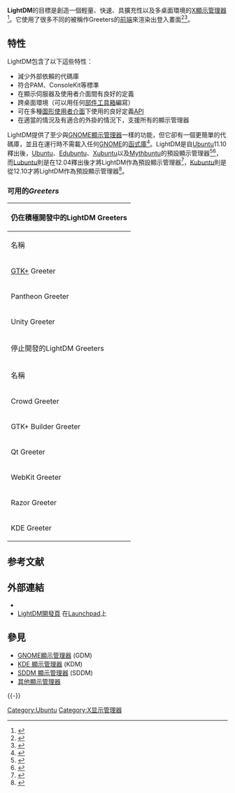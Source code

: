 {{NoteTA|G1=IT}}
{{Infobox software
|name                   = LightDM
|title                  = LightDM
|logo                   =
|screenshot             = LightDM 1.2.1 on Ubuntu 12.04.png
|screenshot size        = 250px
|caption                = LightDM在[[Ubuntu|Ubuntu 12.04]]作為預設的Unity登入前端
|author                 = Robert Ancell
|developer              = Robert Ancell, David Edmundson
|released               = {{Start date|2010|09|10|}}
|latest release version = 1.30.0
|latest release date    = {{Release date and age|2019|05|17}}
|frequently updated     = no
|programming language   = [[C語言|C]]
|operating system       = [[Linux|Linux]]
|platform               = [[Linux|Linux]]
|size                   = 1 [[Megabyte|MB]]
|language               = 多於50種語言<ref>{{cite web |author = Czech 17 000.00 0 0 0 0 2011-05-13 12:11:15 UTC 2011-05-13 |url = https://translations.launchpad.net/lightdm |title = Translations : Light Display Manager |publisher = Translations.launchpad.net |date = 2011-05-13 |accessdate = 2013-05-29 |archive-date = 2013-05-12 |archive-url = https://web.archive.org/web/20130512115936/https://translations.launchpad.net/lightdm |dead-url = no }}</ref><ref>{{cite web |author = Czech 16 015.79 3 3 3 3 2013-05-08 06:42:26 UTC 2013-05-08 |url = https://translations.launchpad.net/lightdm-gtk-greeter |title = Translations : LightDM GTK+ Greeter |publisher = Translations.launchpad.net |date = 2013-05-08 |accessdate = 2013-05-29 |archive-date = 2014-08-20 |archive-url = https://web.archive.org/web/20140820045048/https://translations.launchpad.net/lightdm-gtk-greeter |dead-url = no }}</ref><ref>{{cite web |url = https://translations.launchpad.net/unity-greeter |title = Translations : Unity Greeter |publisher = Translations.launchpad.net |date = 2012-01-24 |accessdate = 2013-05-29 |archive-date = 2013-06-19 |archive-url = https://web.archive.org/web/20130619013226/https://translations.launchpad.net/unity-greeter |dead-url = no }}</ref><!-- No exact number because it varies by Greeter. Counting only >50% complete translations of LightDM itself and actively developed Greeters with detailed stats available. -->
|status                 = 進行中
|genre                  = [[X顯示管理器|X顯示管理器]]
|license                = [[GNU通用公共授權條款#GPLv3|GNU GPL第三版]]<ref>{{citation |url = https://bazaar.launchpad.net/~lightdm-team/lightdm/trunk/view/head:/COPYING |title = LightDM: Contents of COPYING |publisher = launchpad.net |date =  |accessdate = 2012-08-23 |deadurl = yes |archiveurl = https://archive.is/20121220014205/https://bazaar.launchpad.net/~lightdm-team/lightdm/trunk/view/head:/COPYING |archivedate = 2012-12-20 }}</ref>
|website                = {{URL|https://github.com/canonical/lightdm}}
}}

'''LightDM'''的目標是創造一個輕量、快速、具擴充性以及多桌面環境的[[X顯示管理器|X顯示管理器]]<ref name="Homepage">{{citation |url = http://www.freedesktop.org/wiki/Software/LightDM |title = The Light Display Manager (LightDM) |accessdate = 17 May 2011 |archive-date = 2021-02-04 |archive-url = https://web.archive.org/web/20210204132126/https://www.freedesktop.org/wiki/Software/LightDM/ |dead-url = no }}</ref>。它使用了很多不同的被稱作Greeters的[[前端和後端|前端]]來渲染出登入畫面<ref name="digitizor">{{citation |title = Ubuntu 11.10 To Switch From GDM To LightDM |url = http://digitizor.com/2011/05/12/ubuntu-11-10-lightdm/ |date = 12 May 2011 |accessdate = 18 May 2011 |archive-date = 2015-09-10 |archive-url = https://web.archive.org/web/20150910151026/http://digitizor.com/2011/05/12/ubuntu-11-10-lightdm/ |dead-url = no }}</ref><ref>{{cite web |last=Fischer |first=Matt |url=http://www.mattfischer.com/blog/?p=5 |title=» So You Want to Write a LightDM Greeter… Matt Fischer's Blog |publisher=Mattfischer.com |date=2012-02-07 |accessdate=2013-05-29 |archive-date=2013-07-19 |archive-url=https://web.archive.org/web/20130719131630/http://www.mattfischer.com/blog/?p=5 |dead-url=no }}</ref>。

== 特性 ==
LightDM包含了以下這些特性：
* 減少外部依賴的代碼庫
* 符合PAM、ConsoleKit等標準
* 在顯示伺服器及使用者介面間有良好的定義
* 跨桌面環境（可以用任何[[部件工具箱|部件工具箱]]編寫）
* 可在多種[[圖形使用者介面|圖形使用者介面]]下使用的良好定義[[API|API]]
* 在適當的情況及有適合的外掛的情況下，支援所有的顯示管理器

LightDM提供了至少與[[GNOME顯示管理器|GNOME顯示管理器]]一樣的功能，但它卻有一個更簡單的代碼庫，並且在運行時不需載入任何[[GNOME|GNOME]]的[[函式庫|函式庫]]<ref>{{citation |url=http://www.geek.com/articles/chips/ubuntu-adopts-lightdm-login-screens-to-get-more-exciting-20110512/ |title=Ubuntu adopts LightDM, login screens to get more exciting |publisher=Geek.com |date=12 May 2011 |accessdate=18 May 2011 |archive-date=2012-08-15 |archive-url=https://www.webcitation.org/69wjpdbKu?url=http://www.geek.com/articles/chips/ubuntu-adopts-lightdm-login-screens-to-get-more-exciting-20110512/ |dead-url=no }}</ref>。LightDM是自[[Ubuntu|Ubuntu]]11.10釋出後，[[Ubuntu|Ubuntu]]、[[Edubuntu|Edubuntu]]、[[Xubuntu|Xubuntu]]以及[[Mythbuntu|Mythbuntu]]的預設顯示管理器<ref>{{citation |url=https://wiki.ubuntu.com/OneiricOcelot/ReleaseNotes |title=Ubuntu 11.10 ReleaseNotes |publisher=Canonical |accessdate=28 May 2012 |archive-date=2011-12-23 |archive-url=https://web.archive.org/web/20111223145418/https://wiki.ubuntu.com/OneiricOcelot/ReleaseNotes |dead-url=no }}</ref><ref name="Xubuntu">{{cite web|title=Xubuntu 11.10 Release Notes|url=https://wiki.ubuntu.com/Xubuntu/ReleaseNotes/OneiricOcelot/Final/|publisher=Canonical|accessdate=17 December 2012|archive-date=2013-10-02|archive-url=https://web.archive.org/web/20131002202219/https://wiki.ubuntu.com/Xubuntu/ReleaseNotes/OneiricOcelot/Final/|dead-url=no}}</ref>，而[[Lubuntu|Lubuntu]]則是在12.04釋出後才將LightDM作為預設顯示管理器<ref name="Lubuntu">{{citation |url=https://wiki.ubuntu.com/PrecisePangolin/ReleaseNotes/Lubuntu |title=Lubuntu 12.04 ReleaseNotes |publisher=Canonical |accessdate=14 Jun 2012 |archive-date=2012-05-14 |archive-url=https://web.archive.org/web/20120514005743/https://wiki.ubuntu.com/PrecisePangolin/ReleaseNotes/Lubuntu |dead-url=no }}</ref>，[[Kubuntu|Kubuntu]]則是從12.10才將LightDM作為預設顯示管理器<ref name="Kubuntu default">{{cite web |url=https://mail.kde.org/pipermail/plasma-devel/2012-August/020995.html |title=[RFC] Merging LightDM into KDE Workspaces |publisher=Mail.kde.org |date= |accessdate=2013-05-29 |archive-date=2015-07-14 |archive-url=https://web.archive.org/web/20150714160847/https://mail.kde.org/pipermail/plasma-devel/2012-August/020995.html |dead-url=no }}</ref>。

=== 可用的''Greeters'' ===
{| class="wikitable"
|-
! colspan="4" | 仍在積極開發中的LightDM Greeters
|-
! 名稱  !! 主要特性 !! 版本 !! 官方網頁
|-
| [[GTK+|GTK+]] Greeter || 使用[[GTK+|GTK+]]寫成<ref name="GTK Greeter">{{citation |url=https://launchpad.net/lightdm-gtk-greeter |title=LightDM GTK+ Greeter in Launchpad |publisher=Launchpad.net |date= |accessdate=2015-05-21 |archive-date=2015-05-10 |archive-url=https://web.archive.org/web/20150510020259/https://launchpad.net/lightdm-gtk-greeter |dead-url=no }}</ref>，是Lubuntu<ref name="Lubuntu" />及Xubuntu的預設顯示管理器<ref name="Xubuntu"/> || 2.0.1<ref name="GTK Greeter" /> || {{URL|https://launchpad.net/lightdm-gtk-greeter|launchpad.net}}
|-
| Pantheon Greeter || 是由[[elementary_(操作系统)|Elementary OS]]開發團隊為了配合Elementary OS所開發的<ref name="luna-beta-1">{{cite web |url=http://www.elementaryos.org/journal/luna-beta-1-released |title=Hello, Luna Beta 1 | elementary |publisher=Elementaryos.org |date=2012-11-14 |accessdate=2013-05-29 |archive-date=2012-11-20 |archive-url=https://web.archive.org/web/20121120032342/http://elementaryos.org/journal/luna-beta-1-released |dead-url=no }}</ref>。 || 2.0.2 || {{URL|https://launchpad.net/pantheon-greeter|launchpad.net}}
|-
| Unity Greeter || [[Ubuntu|Ubuntu]]預設的顯示管理器<ref name="digitizor" />。 || 16.04.2<ref>{{citation |url=https://launchpad.net/unity-greeter |title=Unity Greeter |publisher=Launchpad.net |date= |accessdate=2016-03-24 |archive-date=2016-02-09 |archive-url=https://web.archive.org/web/20160209045927/https://launchpad.net/unity-greeter |dead-url=no }}</ref> || {{URL|https://launchpad.net/unity-greeter|launchpad.net}}
|-
! colspan="4" | 停止開發的LightDM Greeters
|-
! 名稱 !! 主要特性 !! 版本 !! 官方網頁
|-
|Crowd Greeter || 一個使用[[OpenGL|OpenGL]]寫成的範例<ref>{{cite web|author=~lightdm-team/crowd-greeter/trunk |url=https://bazaar.launchpad.net/~lightdm-team/crowd-greeter/trunk/view/head:/NEWS |title=~lightdm-team/crowd-greeter/trunk : contents of NEWS at revision 33 |publisher=Bazaar.launchpad.net |date=2011-07-27 |accessdate=2013-05-29}}</ref><ref>{{cite web |url=https://www.youtube.com/watch?v=f8nm4NpaVXE |title=LightDM Crowd Greeter |publisher=YouTube |date=2011-09-07 |accessdate=2013-05-29 |archive-date=2020-03-12 |archive-url=https://web.archive.org/web/20200312101045/https://www.youtube.com/watch?v=f8nm4NpaVXE |dead-url=no }}</ref>。 || 0.0.2<ref>{{cite web |url=https://launchpad.net/~lightdm-team/+archive/crowd-greeter |title=Crowd Greeter : "LightDM Development Team" team |publisher=Launchpad.net |date=2011-09-08 |accessdate=2013-05-29 |archive-date=2013-10-03 |archive-url=https://web.archive.org/web/20131003223705/https://launchpad.net/~lightdm-team/+archive/crowd-greeter |dead-url=no }}</ref> || {{URL|https://launchpad.net/crowd-greeter|launchpad.net}}
|-
| GTK+ Builder Greeter || 一個使用[[GTK+|GTK+]]寫成的，基於GtkBuilder的[[LXDE|LXDE]]組件，有可以使用[[Glade|Glade]]編輯的[[所見即所得|所見即所得]]主題。|| 0.2.0<ref name="GTK Builder Greeter">{{cite web|title=Status of LXDE Components|url=http://wiki.lxde.org/en/Status_of_LXDE_Components|publisher=LXDE Team|accessdate=17 December 2012|archive-date=2019-10-17|archive-url=https://web.archive.org/web/20191017180708/https://wiki.lxde.org/en/Status_of_LXDE_Components|dead-url=no}}</ref> || {{URL|http://lxde.git.sourceforge.net/git/gitweb.cgi?p=lxde/ldm-gtk-builder-greeter;a=summary|sourceforge.net}}
|-
|Qt Greeter || 使用[[Qt|Qt]]寫成。 || — || {{URL|https://launchpad.net/lightdm-qt-greeter|launchpad.net}}
|-
| WebKit Greeter || 易於更換完整的主題<ref name="digitizor" />。 || 0.1.2<ref>{{citation |url=https://launchpad.net/lightdm-webkit-greeter |title=LightDM Webkit Greeter |publisher=Launchpad.net |date= |accessdate=2012-08-23 |archive-date=2013-03-10 |archive-url=https://web.archive.org/web/20130310052554/https://launchpad.net/lightdm-webkit-greeter |dead-url=no }}</ref> || {{URL|https://launchpad.net/lightdm-webkit-greeter|launchpad.net}}
|-
| Razor Greeter || 輕量級（使用純[[Qt|Qt]]寫成），為[[Razor-qt|Razor-qt]]所使用<ref>{{citation |author=Razor-qt |url=https://github.com/Razor-qt/razor-qt/tree/master/razorqt-lightdm-greeter |title=razorqt-lightdm-greeter |publisher=Github.com |date= |accessdate=2012-08-23 |archive-date=2016-04-11 |archive-url=https://web.archive.org/web/20160411145901/https://github.com/Razor-qt/razor-qt/tree/master/razorqt-lightdm-greeter |dead-url=no }}</ref>。 || 0.5.2 || {{URL|http://razor-qt.org}}
|-
| KDE Greeter || 與[[KDE_Plasma_Workspaces|KDE Plasma 工作空間]]整合<ref name="Plasma">{{citation |url=http://www.sharpley.org.uk/blog/lightdm-0_2 |title=LightDM-KDE 0.2.0 |author=David Edmundson |publisher=Sharpley.org.uk |date=2012-07-21 |accessdate=2012-08-23 |deadurl=yes |archiveurl=https://archive.is/20121224054348/http://www.sharpley.org.uk/blog/lightdm-0_2 |archivedate=2012-12-24 }}</ref><ref>{{cite web |url=http://static.davidedmundson.co.uk/lightdm_design_rationale.html |title=Rationales |publisher=Static.davidedmundson.co.uk |date= |accessdate=2013-05-29 |archive-date=2018-05-25 |archive-url=https://web.archive.org/web/20180525134540/http://static.davidedmundson.co.uk/lightdm_design_rationale.html |dead-url=no }}</ref>，是Kubuntu在更換為SDDM前的預設顯示管理器<ref name="Kubuntu default" />。 || 0.3.2.1<ref>{{cite web|title=LightDM-KDE File Archive|url=http://download.kde.org/unstable/lightdm-kde/src/|publisher=[[KDE|KDE]]|accessdate=6 June 2013|archive-date=2017-10-27|archive-url=https://web.archive.org/web/20171027181531/https://download.kde.org/unstable/lightdm-kde/src/|dead-url=no}}</ref> || {{URL|http://projects.kde.org/lightdm|projects.kde.org}}
|}

== 参考文献 ==
{{Reflist|2}}

== 外部連結 ==
{{Commons category}}
* {{Official website|http://www.freedesktop.org/wiki/Software/LightDM}}
* [https://launchpad.net/lightdm LightDM開發頁] {{Wayback|url=https://launchpad.net/lightdm |date=20210126080840 }} 在[[Launchpad_(網站)|Launchpad]]上

== 參見 ==
* [[GNOME顯示管理器|GNOME顯示管理器]] (GDM)
* [[KDE_顯示管理器|KDE 顯示管理器]] (KDM)
* [[简单显示管理器|SDDM 顯示管理器]] (SDDM)
* [[X顯示管理器#一些實例|其他顯示管理器]]

{{-}}
{{Ubuntu}}
{{Display Managers}}

[[Category:Ubuntu|Category:Ubuntu]]
[[Category:X显示管理器|Category:X显示管理器]]